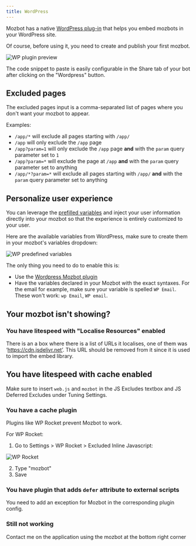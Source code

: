 ```yaml
---
title: WordPress
---
```


Mozbot has a native [WordPress plug-in](https://wordpress.org/plugins/mozbot/) that helps you embed mozbots in your WordPress site.

Of course, before using it, you need to create and publish your first mozbot.

<Frame>
  <img src="/images/embeddings/wordpress-preview.png" alt="WP plugin preview" />
</Frame>

The code snippet to paste is easily configurable in the Share tab of your bot after clicking on the "Wordpress" button.

## Excluded pages

The excluded pages input is a comma-separated list of pages where you don't want your mozbot to appear.

Examples:

- `/app/*` will exclude all pages starting with `/app/`
- `/app` will only exclude the `/app` page
- `/app?param=1` will only exclude the `/app` page **and** with the `param` query parameter set to `1`
- `/app?param=*` will exclude the page at `/app` **and** with the `param` query parameter set to anything
- `/app/*?param=*` will exclude all pages starting with `/app/` **and** with the `param` query parameter set to anything

## Personalize user experience

You can leverage the [prefilled variables](../../editor/variables#prefilled-variables) and inject your user information directly into your mozbot so that the experience is entirely customized to your user.

Here are the available variables from WordPress, make sure to create them in your mozbot's variables dropdown:

<Frame style={{ maxWidth: '400px' }}>
  <img
    src="/images/embeddings/wp-variables.png"
    alt="WP predefined variables"
  />
</Frame>

The only thing you need to do to enable this is:

- Use the [Wordpress Mozbot plugin](https://wordpress.com/plugins/mozbot)
- Have the variables declared in your Mozbot with the exact syntaxes. For the email for example, make sure your variable is spelled `WP Email`. These won't work: `wp Email`, `WP email`.

## Your mozbot isn't showing?

### You have litespeed with "Localise Resources" enabled

There is an a box where there is a list of URLs it localises, one of them was ‘https://cdn.jsdelivr.net’. This URL should be removed from it since it is used to import the embed library.

## You have litespeed with cache enabled

Make sure to insert `web.js` and `mozbot` in the JS Excludes textbox and JS Deferred Excludes under Tuning Settings.

### You have a cache plugin

Plugins like WP Rocket prevent Mozbot to work.

For WP Rocket:

1. Go to Settings > WP Rocket > Excluded Inline Javascript:

<Frame>
  <img src="/images/embeddings/wp-rocket.png" alt="WP Rocket" />
</Frame>

2. Type "mozbot"
3. Save

### You have plugin that adds `defer` attribute to external scripts

You need to add an exception for Mozbot in the corresponding plugin config.

### Still not working

Contact me on the application using the mozbot at the bottom right corner
